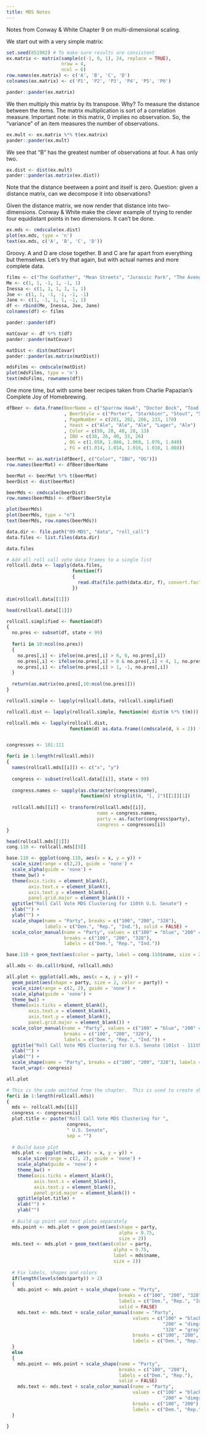 ```yaml
---
title: MDS Notes
---
```


Notes from Conway & White Chapter 9 on multi-dimensional scaling.

We start out with a very simple matrix:

```r
set.seed(851982) # To make sure results are consistent
ex.matrix <- matrix(sample(c(-1, 0, 1), 24, replace = TRUE),
                    nrow = 4,
                    ncol = 6)
row.names(ex.matrix) <- c('A', 'B', 'C', 'D')
colnames(ex.matrix) <- c('P1', 'P2', 'P3', 'P4', 'P5', 'P6')

pander::pander(ex.matrix)
```

We then multiply this matrix by its transpose. Why? To measure the distance between the items. The matrix multiplication is sort of a correlation measure. Important note: in this matrix, 0 implies no observation. So, the "variance" of an item measures the number of observations.

```r
ex.mult <- ex.matrix %*% t(ex.matrix)
pander::pander(ex.mult)
```

We see that "B" has the greatest number of observations at four. A has only two.

```r
ex.dist <- dist(ex.mult)
pander::pander(as.matrix(ex.dist))
```

Note that the distance beetween a point and itself is zero. Question: given a distance matrix, can we decompose it into observations?

Given the distance matrix, we now render that distance into two-dimensions. Conway & White make the clever example of trying to render four equidistant points in two dimensions. It can't be done.

```r
ex.mds <- cmdscale(ex.dist)
plot(ex.mds, type = 'n')
text(ex.mds, c('A', 'B', 'C', 'D'))
```

Groovy. A and D are close together. B and C are far apart from everything but themselves. Let's try that again, but with actual names and more complete data.

```r
films <- c("The Godfather", "Mean Streets", "Jurassic Park", "The Avengers", "My Best Friends Wedding", "Despicable Me")
Me <- c(1, 1, -1, 1, -1, 1)
Inessa <- c(1, 1, 1, 1, 1, 1)
Joe <- c(1, 1, -1, -1, -1, -1)
Jane <- c(1, -1, 1, 1, -1, 1)
df <- rbind(Me, Inessa, Joe, Jane)
colnames(df) <- films

pander::pander(df)
```

```r
matCovar <- df %*% t(df)
pander::pander(matCovar)
```

```r
matDist <- dist(matCovar)
pander::pander(as.matrix(matDist))
```

```r
mdsFilms <- cmdscale(matDist)
plot(mdsFilms, type = 'n')
text(mdsFilms, rownames(df))
```

One more time, but with some beer recipes taken from Charlie Papazian's Complete Joy of Homebrewing.

```r
dfBeer <- data.frame(BeerName = c("Sparrow Hawk", "Doctor Bock", "Toad Spit", "Potlach", "Palace Bitter")
                     , BeerStyle = c("Porter", "Starkbier", "Stout", "Starkbier", "Pale Ale")
                     , PageNumber = c(201, 202, 206, 233, 170)
                     , Yeast = c("Ale", "Ale", "Ale", "Lager", "Ale")
                     , Color = c(50, 28, 40, 28, 13)
                     , IBU = c(38, 26, 40, 33, 26)
                     , OG = c(1.058, 1.066, 1.060, 1.076, 1.040)
                     , FG = c(1.014, 1.014, 1.016, 1.018, 1.008))
```

```r
beerMat <- as.matrix(dfBeer[, c("Color", "IBU", "OG")])
row.names(beerMat) <- dfBeer$BeerName

beerMat <- beerMat %*% t(beerMat)
beerDist <- dist(beerMat)

beerMds <- cmdscale(beerDist)
row.names(beerMds) <- dfBeer$BeerStyle
```

```r
plot(beerMds)
plot(beerMds, type = "n")
text(beerMds, row.names(beerMds))
```

```r
data.dir <- file.path("09-MDS", "data", "roll_call")
data.files <- list.files(data.dir)

data.files

# Add all roll call vote data frames to a single list
rollcall.data <- lapply(data.files,
                        function(f)
                        {
                          read.dta(file.path(data.dir, f), convert.factors = FALSE)
                        })

dim(rollcall.data[[1]])

head(rollcall.data[[1]])
```

```r
rollcall.simplified <- function(df)
{
  no.pres <- subset(df, state < 99)
  
  for(i in 10:ncol(no.pres))
  {
    no.pres[,i] <- ifelse(no.pres[,i] > 6, 0, no.pres[,i])
    no.pres[,i] <- ifelse(no.pres[,i] > 0 & no.pres[,i] < 4, 1, no.pres[,i])
    no.pres[,i] <- ifelse(no.pres[,i] > 1, -1, no.pres[,i])
  }
  
  return(as.matrix(no.pres[,10:ncol(no.pres)]))
}

rollcall.simple <- lapply(rollcall.data, rollcall.simplified)
```

```r
rollcall.dist <- lapply(rollcall.simple, function(m) dist(m %*% t(m)))

rollcall.mds <- lapply(rollcall.dist,
                       function(d) as.data.frame((cmdscale(d, k = 2)) * -1))


congresses <- 101:111

for(i in 1:length(rollcall.mds))
{
  names(rollcall.mds[[i]]) <- c("x", "y")
  
  congress <- subset(rollcall.data[[i]], state < 99)
  
  congress.names <- sapply(as.character(congress$name),
                           function(n) strsplit(n, "[, ]")[[1]][1])
  
  rollcall.mds[[i]] <- transform(rollcall.mds[[i]],
                                 name = congress.names,
                                 party = as.factor(congress$party),
                                 congress = congresses[i])
}

head(rollcall.mds[[1]])
cong.110 <- rollcall.mds[[9]]

base.110 <- ggplot(cong.110, aes(x = x, y = y)) +
  scale_size(range = c(2,2), guide = 'none') +
  scale_alpha(guide = 'none') +
  theme_bw() +
  theme(axis.ticks = element_blank(),
        axis.text.x = element_blank(),
        axis.text.y = element_blank(),
        panel.grid.major = element_blank()) +
  ggtitle("Roll Call Vote MDS Clustering for 110th U.S. Senate") +
  xlab("") +
  ylab("") +
  scale_shape(name = "Party", breaks = c("100", "200", "328"),
              labels = c("Dem.", "Rep.", "Ind."), solid = FALSE) +
  scale_color_manual(name = "Party", values = c("100" = "blue", "200" = "red", "328"="grey"),
                     breaks = c("100", "200", "328"),
                     labels = c("Dem.", "Rep.", "Ind."))

base.110 + geom_text(aes(color = party, label = cong.110$name, size = 2))
```

```r
all.mds <- do.call(rbind, rollcall.mds)

all.plot <- ggplot(all.mds, aes(x = x, y = y)) +
  geom_point(aes(shape = party, size = 2, color = party)) +
  scale_size(range = c(2, 2), guide = 'none') +
  scale_alpha(guide = 'none') +
  theme_bw() +
  theme(axis.ticks = element_blank(),
        axis.text.x = element_blank(),
        axis.text.y = element_blank(),
        panel.grid.major = element_blank()) +
  scale_color_manual(name = "Party", values = c("100" = "blue", "200" = "red", "328"="grey"),
                     breaks = c("100", "200", "328"),
                     labels = c("Dem.", "Rep.", "Ind.")) + 
  ggtitle("Roll Call Vote MDS Clustering for U.S. Senate (101st - 111th Congress)") +
  xlab("") +
  ylab("") +
  scale_shape(name = "Party", breaks = c("100", "200", "328"), labels = c("Dem.", "Rep.", "Ind."), solid = FALSE) +
  facet_wrap(~ congress)

all.plot
```

```r
# This is the code omitted from the chapter.  This is used to create shnazy plots of everything!
for(i in 1:length(rollcall.mds))
{
  mds <- rollcall.mds[[i]]
  congress <- congresses[i]
  plot.title <- paste("Roll Call Vote MDS Clustering for ",
                      congress,
                      " U.S. Senate",
                      sep = "")
  
  # Build base plot
  mds.plot <- ggplot(mds, aes(x = x, y = y)) +
    scale_size(range = c(2, 2), guide = 'none') +
    scale_alpha(guide = 'none') +
    theme_bw() +
    theme(axis.ticks = element_blank(), 
          axis.text.x = element_blank(),
          axis.text.y = element_blank(),
          panel.grid.major = element_blank()) +
    ggtitle(plot.title) +
    xlab("") +
    ylab("")
  
  # Build up point and text plots separately
  mds.point <- mds.plot + geom_point(aes(shape = party,
                                         alpha = 0.75,
                                         size = 2))
  mds.text <- mds.plot + geom_text(aes(color = party,
                                       alpha = 0.75,
                                       label = mds$name,
                                       size = 2))
  
  # Fix labels, shapes and colors
  if(length(levels(mds$party)) > 2)
  {
    mds.point <- mds.point + scale_shape(name = "Party",
                                         breaks = c("100", "200", "328"),
                                         labels = c("Dem.", "Rep.", "Ind."),
                                         solid = FALSE)
    mds.text <- mds.text + scale_color_manual(name = "Party",
                                              values = c("100" = "black",
                                                         "200" = "dimgray",
                                                         "328" = "gray"),
                                              breaks = c("100", "200", "328"),
                                              labels = c("Dem.", "Rep.", "Ind."))
  }
  else
  {
    mds.point <- mds.point + scale_shape(name = "Party",
                                         breaks = c("100", "200"),
                                         labels = c("Dem.", "Rep."),
                                         solid = FALSE)
    mds.text <- mds.text + scale_color_manual(name = "Party",
                                              values = c("100" = "black",
                                                         "200" = "dimgray"),
                                              breaks = c("100", "200"),
                                              labels = c("Dem.", "Rep."))
  }
  
}

```

